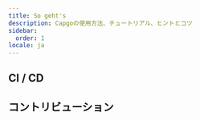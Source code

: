 ```yaml
---
title: So geht's
description: Capgoの使用方法、チュートリアル、ヒントとコツ
sidebar:
  order: 1
locale: ja
---
```



<LinkCard
	title="Capgoでのバージョンの仕組み"
	description="capgoapp"
	href="https://capgoapp/blog/how-version-work-in-capgo/"
/>

<LinkCard
	title="Capgoでメジャーバージョンをリリースする方法"
	description="capgoapp"
	href="https://capgoapp/blog/how-to-release-major-version-in-capgo/"
/>

<LinkCard
	title="特定のユーザーまたはグループに特定の更新を送信する方法"
	description="capgoapp"
	href="https://capgoapp/blog/how-to-send-specific-version-to-users/"
/>


## CI / CD


<LinkCard
	title="GitHub Actionsを使用した自動ビルドとリリース"
	description="capgoapp"
	href="https://capgoapp/blog/how-version-work-in-capgo/"
/>

<LinkCard
	title="GitHub Actionsを使用した開発とプロダクションビルドの管理"
	description="capgoapp"
	href="https://capgoapp/blog/automatic-build-and-release-with-github-actions/"
/>

## コントリビューション


<LinkCard
	title="Capgoオープンソースへの貢献"
	description="githubcom"
	href="https://githubcom/Cap-go/capgo/blob/main/CONTRIBUTINGmd"
/>